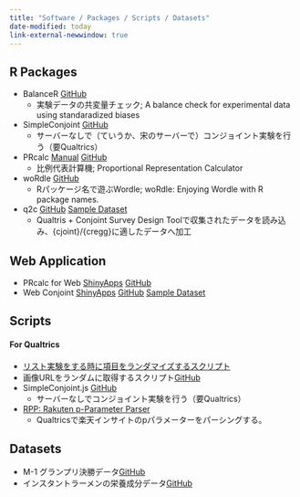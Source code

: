 ```yaml
---
title: "Software / Packages / Scripts / Datasets"
date-modified: today
link-external-newwindow: true
---
```


## R Packages

* BalanceR <span class="jay_btn">[GitHub](https://github.com/JaehyunSong/BalanceR)</span>
   * 実験データの共変量チェック; A balance check for experimental data using standaradized biases
* SimpleConjoint <span class="jay_btn">[GitHub](https://github.com/JaehyunSong/SimpleConjoint)</span>
   * サーバーなしで（ていうか、宋のサーバーで）コンジョイント実験を行う（要Qualtrics）
* PRcalc <span class="jay_btn">[Manual](https://www.jaysong.net/PRcalc/)</span> <span class="jay_btn">[GitHub](https://github.com/JaehyunSong/PRcalc)</span>
   * 比例代表計算機; Proportional Representation Calculator
* woRdle <span class="jay_btn">[GitHub](https://github.com/JaehyunSong/woRdle)</span>
   * Rパッケージ名で遊ぶWordle; woRdle: Enjoying Wordle with R package names.
* q2c <span class="jay_btn">[GitHub](https://github.com/JaehyunSong/q2c)</span> <span class="jay_btn">[Sample Dataset](Data/q2c_sample.csv)</span>
   * Qualtris + Conjoint Survey Design Toolで収集されたデータを読み込み、{cjoint}/{cregg}に適したデータへ加工

## Web Application

* PRcalc for Web <span class="jay_btn">[ShinyApps](https://jaysong.shinyapps.io/prcalc4web/) [GitHub](https://github.com/JaehyunSong/PRcalc4Web)</span>
* Web Conjoint <span class="jay_btn">[ShinyApps](https://jaysong.shinyapps.io/webconjoint/) [GitHub](https://github.com/JaehyunSong/web-conjoint)</span> <span class="jay_btn">[Sample Dataset](Data/webconjoint_sample.csv)</span>

## Scripts

#### For Qualtrics

* [リスト実験をする時に項目をランダマイズするスクリプト](scripts/list_randomizer.qmd)
* 画像URLをランダムに取得するスクリプト<span class="jay_btn">[GitHub](https://github.com/JaehyunSong/RIP)</span>
* SimpleConjoint.js <span class="jay_btn">[GitHub](https://github.com/JaehyunSong/SimpleConjoint.js)</span>
   * サーバーなしでコンジョイント実験を行う（要Qualtrics）
* [RPP: Rakuten p-Parameter Parser](scripts/rpp.qmd)
   * Qualtricsで楽天インサイトのpパラメーターをパーシングする。

## Datasets

* M-1 グランプリ決勝データ<span class="jay_btn">[GitHub](https://github.com/JaehyunSong/M-1_Grand_Pix)</span>
* インスタントラーメンの栄養成分データ<span class="jay_btn">[GitHub](https://github.com/JaehyunSong/InstantNoodle)</span>